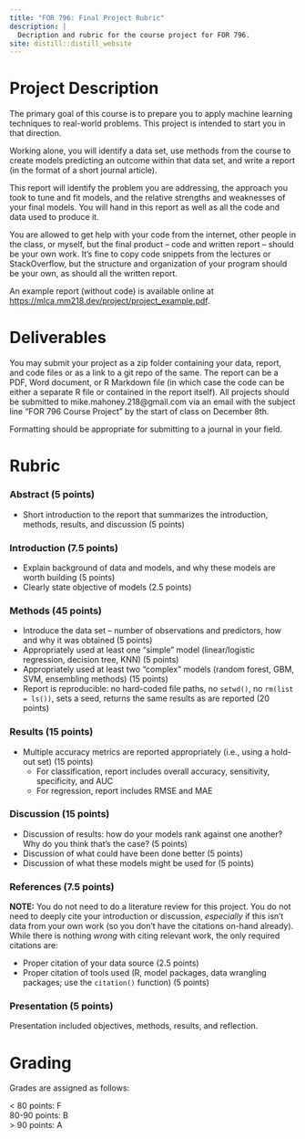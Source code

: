 ```yaml
---
title: "FOR 796: Final Project Rubric"
description: |
  Decription and rubric for the course project for FOR 796.
site: distill::distill_website
---
```


# Project Description

The primary goal of this course is to prepare you to apply machine learning
techniques to real-world problems. This project is intended to start you in 
that direction.

Working alone, you will identify a data set, use methods from the course to 
create models predicting an outcome within that data set, and write a report
(in the format of a short journal article). 

This report will identify the 
problem you are addressing, the approach you took to tune and fit models, and
the relative strengths and weaknesses of your final models. You will hand in 
this report as well as all the code and data used to produce it.

You are allowed to get help with your code from the internet, other people in 
the class, or myself, but the final product -- code and written report -- should
be your own work. It's fine to copy code snippets from the lectures or 
StackOverflow, but the structure and organization of your program should be your
own, as should all the written report.

An example report (without code) is available online at [https://mlca.mm218.dev/project/project_example.pdf](https://mlca.mm218.dev/project/project_example.pdf).

# Deliverables

You may submit your project as a zip folder containing your data, report, and 
code files or as a link to a git repo of the same. The report can be a PDF, Word
document, or R Markdown file (in which case the code can be either a separate
R file or contained in the report itself). All projects should be submitted 
to mike.mahoney.218@gmail.com via an email with the subject line "FOR 796 Course 
Project" by the start of class on December 8th.

Formatting should be appropriate for submitting to a journal in your field. 

# Rubric

### Abstract (5 points)

- Short introduction to the report that summarizes the introduction, methods, results, and discussion (5 points)

### Introduction (7.5 points)

- Explain background of data and models, and why these models are worth building (5 points)
- Clearly state objective of models (2.5 points)

### Methods (45 points)

- Introduce the data set -- number of observations and predictors, how and why it was obtained (5 points)
- Appropriately used at least one "simple" model (linear/logistic regression, decision tree, KNN) (5 points)
- Appropriately used at least two "complex" models (random forest, GBM, SVM, ensembling methods) (15 points)
- Report is reproducible: no hard-coded file paths, no `setwd()`, no `rm(list = ls())`, sets a seed, returns the same results as are reported (20 points)

### Results (15 points)

- Multiple accuracy metrics are reported appropriately (i.e., using a hold-out set) (15 points)
  - For classification, report includes overall accuracy, sensitivity, specificity, and AUC
  - For regression, report includes RMSE and MAE

### Discussion (15 points)

- Discussion of results: how do your models rank against one another? Why do you think that's the case? (5 points)
- Discussion of what could have been done better (5 points)
- Discussion of what these models might be used for (5 points)

###  References (7.5 points)

**NOTE:** You do not need to do a literature review for this project. You do not need to deeply cite your introduction or discussion, _especially_ if this isn't data from your own work (so you don't have the citations on-hand already). While there is nothing _wrong_ with citing relevant work, the only required citations are:

- Proper citation of your data source (2.5 points)
- Proper citation of tools used (R, model packages, data wrangling packages; use the `citation()` function) (5 points)

### Presentation (5 points)

Presentation included objectives, methods, results, and reflection.

# Grading

Grades are assigned as follows:

< 80 points: F  
80-90 points: B  
\> 90 points: A  
